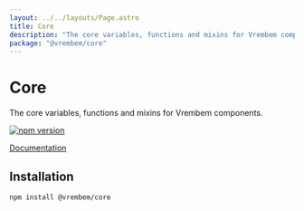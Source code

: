 ```yaml
---
layout: ../../layouts/Page.astro
title: Core
description: "The core variables, functions and mixins for Vrembem components."
package: "@vrembem/core"
---
```


# Core

The core variables, functions and mixins for Vrembem components.

[![npm version](https://img.shields.io/npm/v/%40vrembem%2Fcore.svg)](https://www.npmjs.com/package/%40vrembem%2Fcore)

[Documentation](https://vrembem.com/packages/core)

## Installation

```sh
npm install @vrembem/core
```
